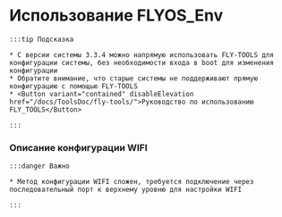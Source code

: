 


# Использование FLYOS_Env

    :::tip Подсказка

    * С версии системы 3.3.4 можно напрямую использовать FLY-TOOLS для конфигурации системы, без необходимости входа в boot для изменения конфигурации
    * Обратите внимание, что старые системы не поддерживают прямую конфигурацию с помощью FLY-TOOLS
    * <Button variant="contained" disableElevation href="/docs/ToolsDoc/fly-tools/">Руководство по использованию FLY_TOOLS</Button>

    :::
        
### Описание конфигурации WIFI

    :::danger Важно

    * Метод конфигурации WIFI сложен, требуется подключение через последовательный порт к верхнему уровню для настройки WIFI

    :::